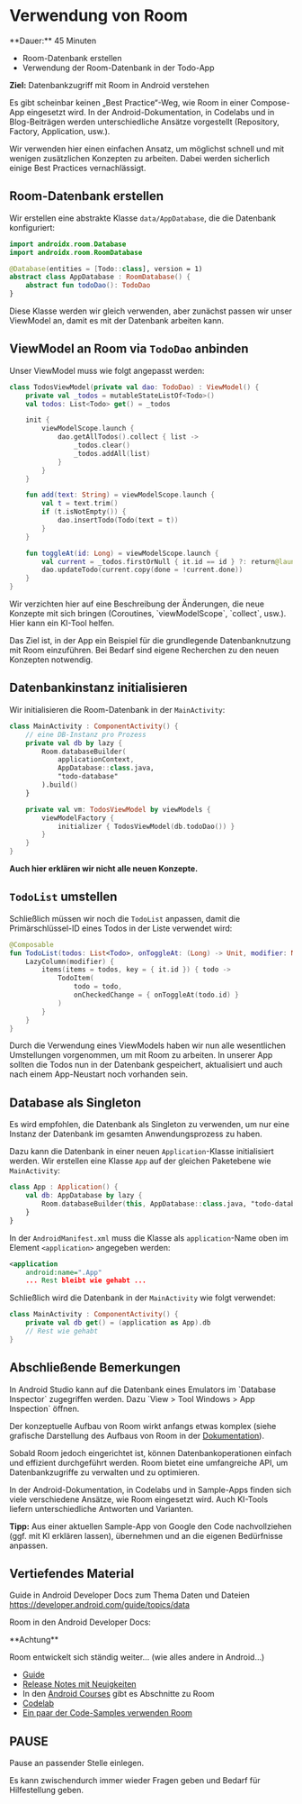
# Verwendung von Room

<Callout>
  **Dauer:** 45 Minuten

  - Room-Datenbank erstellen
  - Verwendung der Room-Datenbank in der Todo-App

  **Ziel:** Datenbankzugriff mit Room in Android verstehen
</Callout>


<Callout type="error" emoji="🚨">
Es gibt scheinbar keinen „Best Practice“-Weg, wie Room in einer
Compose-App eingesetzt wird. In der Android-Dokumentation, in Codelabs und in Blog-Beiträgen werden unterschiedliche Ansätze vorgestellt (Repository, Factory, Application, usw.).

Wir verwenden hier einen einfachen Ansatz, um möglichst schnell und mit wenigen zusätzlichen Konzepten zu arbeiten. Dabei werden sicherlich einige Best Practices vernachlässigt.
</Callout>


## Room-Datenbank erstellen

Wir erstellen eine abstrakte Klasse `data/AppDatabase`, die die 
Datenbank konfiguriert:

```kotlin
import androidx.room.Database
import androidx.room.RoomDatabase

@Database(entities = [Todo::class], version = 1)
abstract class AppDatabase : RoomDatabase() {
    abstract fun todoDao(): TodoDao
}
```

Diese Klasse werden wir gleich verwenden, aber zunächst
passen wir unser ViewModel an, damit es mit der Datenbank
arbeiten kann.

## ViewModel an Room via `TodoDao` anbinden

Unser ViewModel muss wie folgt angepasst werden:

```kotlin
class TodosViewModel(private val dao: TodoDao) : ViewModel() {
    private val _todos = mutableStateListOf<Todo>()
    val todos: List<Todo> get() = _todos 

    init {
        viewModelScope.launch {
            dao.getAllTodos().collect { list ->
                _todos.clear()
                _todos.addAll(list)
            }
        }
    }

    fun add(text: String) = viewModelScope.launch {
        val t = text.trim()
        if (t.isNotEmpty()) {
            dao.insertTodo(Todo(text = t))
        }
    }

    fun toggleAt(id: Long) = viewModelScope.launch {
        val current = _todos.firstOrNull { it.id == id } ?: return@launch
        dao.updateTodo(current.copy(done = !current.done))
    }
}
```

<Callout type="important">
Wir verzichten hier auf eine Beschreibung der Änderungen,
die neue Konzepte mit sich bringen (Coroutines, `viewModelScope`, `collect`, usw.).  Hier kann ein KI-Tool helfen.

Das Ziel ist, in der App ein Beispiel für die grundlegende Datenbanknutzung mit Room einzuführen. Bei Bedarf sind 
eigene Recherchen zu den neuen Konzepten notwendig.
</Callout>

## Datenbankinstanz initialisieren

Wir initialisieren die Room-Datenbank in der `MainActivity`:

```kotlin {2-15}
class MainActivity : ComponentActivity() {
    // eine DB-Instanz pro Prozess
    private val db by lazy {
        Room.databaseBuilder(
            applicationContext,
            AppDatabase::class.java,
            "todo-database"
        ).build()
    }

    private val vm: TodosViewModel by viewModels {
        viewModelFactory {
            initializer { TodosViewModel(db.todoDao()) }
        }
    }
}
```

**Auch hier erklären wir nicht alle neuen Konzepte.**


## `TodoList` umstellen

Schließlich müssen wir noch die `TodoList` anpassen, damit
die Primärschlüssel-ID eines Todos in der Liste verwendet wird:

```kotlin
@Composable
fun TodoList(todos: List<Todo>, onToggleAt: (Long) -> Unit, modifier: Modifier = Modifier) {
    LazyColumn(modifier) {
        items(items = todos, key = { it.id }) { todo ->
            TodoItem(
                todo = todo,
                onCheckedChange = { onToggleAt(todo.id) }
            )
        }
    }
}
```

Durch die Verwendung eines ViewModels haben wir nun alle
wesentlichen Umstellungen vorgenommen, um mit Room zu arbeiten.
In unserer App sollten die Todos nun in der Datenbank 
gespeichert, aktualisiert und auch nach einem App-Neustart noch 
vorhanden sein.

## Database als Singleton

Es wird empfohlen, die Datenbank als Singleton zu verwenden,
um nur eine Instanz der Datenbank im gesamten Anwendungsprozess
zu haben.

Dazu kann die Datenbank in einer neuen `Application`-Klasse 
initialisiert werden. Wir erstellen eine Klasse `App` auf 
der gleichen Paketebene wie `MainActivity`:

```kotlin
class App : Application() {
    val db: AppDatabase by lazy {
        Room.databaseBuilder(this, AppDatabase::class.java, "todo-database").build()
    }
}
```

In der `AndroidManifest.xml` muss die Klasse als `application`-Name
oben im Element `<application>` angegeben werden:

```xml
<application
    android:name=".App"
    ... Rest bleibt wie gehabt ...
```

Schließlich wird die Datenbank in der `MainActivity` wie folgt
verwendet:

```kotlin
class MainActivity : ComponentActivity() {
    private val db get() = (application as App).db
    // Rest wie gehabt
}
```

## Abschließende Bemerkungen

<Callout type="info">
In Android Studio kann auf die Datenbank eines Emulators im 
`Database Inspector` zugegriffen werden. Dazu `View > Tool Windows > 
App Inspection` öffnen.
</Callout>

Der konzeptuelle Aufbau von Room wirkt anfangs etwas komplex
(siehe grafische Darstellung des Aufbaus von Room in der 
[Dokumentation](https://developer.android.com/training/data-storage/room#components)).

Sobald Room jedoch eingerichtet ist, können Datenbankoperationen
einfach und effizient durchgeführt werden. Room bietet eine
umfangreiche API, um Datenbankzugriffe zu verwalten und zu
optimieren.

<Callout type="important">
In der Android-Dokumentation, in Codelabs und in Sample-Apps
finden sich viele verschiedene Ansätze, wie Room eingesetzt wird. Auch KI-Tools liefern unterschiedliche Antworten und Varianten. 

**Tipp:** Aus einer aktuellen Sample-App von Google den Code
nachvollziehen (ggf. mit KI erklären lassen), übernehmen und an die eigenen Bedürfnisse anpassen.
</Callout>

## Vertiefendes Material

Guide in Android Developer Docs zum Thema Daten und Dateien
https://developer.android.com/guide/topics/data


Room in den Android Developer Docs:

<Callout type="warning">
**Achtung**

Room entwickelt sich ständig weiter… (wie alles andere in Android…)

- [Guide](https://developer.android.com/training/data-storage/room)
- [Release Notes mit Neuigkeiten](https://developer.android.com/jetpack/androidx/releases/room)
- In den [Android Courses](https://developer.android.com/courses/) gibt es Abschnitte zu Room
- [Codelab](https://developer.android.com/codelabs/basic-android-kotlin-compose-persisting-data-room)
- [Ein paar der Code-Samples verwenden Room](https://github.com/android/compose-samples)
</Callout>

## PAUSE 

Pause an passender Stelle einlegen.

Es kann zwischendurch immer wieder Fragen geben und Bedarf für Hilfestellung geben.